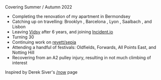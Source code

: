 
<p className="now-quote">Covering Summer / Autumn 2022</p>

- Completing the renovation of my apartment in Bermondsey
- Catching up on travelling: Brooklyn <Emoji emoji="🇺🇸" />,
  Barcelona <Emoji emoji="🇪🇸" />, Lyon <Emoji emoji="🇫🇷" />,
  Saalbach <Emoji emoji="🇦🇹" />, and Lisbon <Emoji emoji="🇵🇹" />
- Leaving [Vidsy](https://vidsy.co) after 6 years, and joining
  [Incident.io](https://incident.io) <Emoji emoji="🔥" />
- Turning 30
- Continuing work on [revett/sepia](https://github.com/revett/sepia)
- Attending a handful of festivals: Oldfields, Forwards, All Points East, and
  Notting Hill
- Recovering from an A2 pulley injury, resulting in not much climbing of
  interest

Inspired by Derek Siver's [/now](https://nownownow.com/about) page
